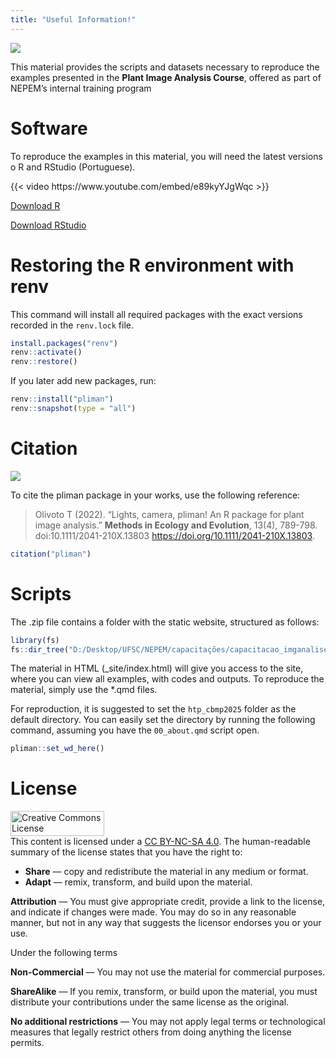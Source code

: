 ```yaml
---
title: "Useful Information!"
---
```


![](capa.jpg)

This material provides the scripts and datasets necessary to reproduce the examples presented in the **Plant Image Analysis Course**, offered as part of NEPEM’s internal training program

# Software

To reproduce the examples in this material, you will need the latest versions o R and RStudio (Portuguese).

{{< video https://www.youtube.com/embed/e89kyYJgWqc >}}

<a class="btn btn-success" href="https://cran.r-project.org/bin/windows/base/" target="_blank"><i class="fa fa-save"></i> Download R</a>

<a class="btn btn-success" href="https://www.rstudio.com/products/rstudio/download/" target="_blank"><i class="fa fa-save"></i> Download RStudio</a>

# Restoring the R environment with renv
This command will install all required packages with the exact versions recorded in the `renv.lock` file. 


```r
install.packages("renv")
renv::activate()
renv::restore()
```



If you later add new packages, run:
```r
renv::install("pliman")
renv::snapshot(type = "all")
```



# Citation

[![](paper.png)](https://besjournals.onlinelibrary.wiley.com/doi/full/10.1111/2041-210X.13803)

To cite the pliman package in your works, use the following reference:

>  Olivoto T (2022). “Lights, camera, pliman! An R package for plant image analysis.” **Methods in Ecology
  and Evolution**, 13(4), 789-798. doi:10.1111/2041-210X.13803 <https://doi.org/10.1111/2041-210X.13803>.

```r
citation("pliman")
```

# Scripts

The .zip file contains a folder with the static website, structured as follows:

```r
library(fs)
fs::dir_tree("D:/Desktop/UFSC/NEPEM/capacitações/capacitacao_imganalise", recurse = 1)
```

The material in HTML (\_site/index.html) will give you access to the site, where you can view all examples, with codes and outputs. To reproduce the material, simply use the \*.qmd files.

For reproduction, it is suggested to set the `htp_cbmp2025` folder as the default directory. You can easily set the directory by running the following command, assuming you have the `00_about.qmd` script open.

```r
pliman::set_wd_here()
```


# License

<a rel="license" href="http://creativecommons.org/licenses/by-nc-sa/4.0/" target="_blank" rel="noopener"><img src="https://raw.githubusercontent.com/TiagoOlivoto/tiagoolivoto/master/static/img/gemsr/license.jpg" alt="Creative Commons License" style="border-width:0" width="150" height="40"/></a><br />This content is licensed under a <a rel="license" href="http://creativecommons.org/licenses/by-nc-sa/4.0/">CC BY-NC-SA 4.0</a>. The human-readable summary of the license states that you have the right to:

-   **Share** — copy and redistribute the material in any medium or format.
-   **Adapt** — remix, transform, and build upon the material.

**Attribution** — You must give appropriate credit, provide a link to the license, and indicate if changes were made. You may do so in any reasonable manner, but not in any way that suggests the licensor endorses you or your use.

Under the following terms

**Non-Commercial** — You may not use the material for commercial purposes.

**ShareAlike** — If you remix, transform, or build upon the material, you must distribute your contributions under the same license as the original.

**No additional restrictions** — You may not apply legal terms or technological measures that legally restrict others from doing anything the license permits.
